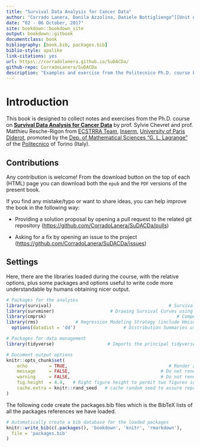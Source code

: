 ```yaml
--- 
title: "Survival Data Analysis for Cancer Data"
author: "Corrado Lanera, Danila Azzolina, Daniele Bottigliengo^[[Unit of Biostatistics, Epidemiology and Public Health](http://www.dctv.unipd.it/dipartimento/strutture/biostatistica) of the [Dep. of Cardiac, Thoracic and Vascular Sciences](http://www.dctv.unipd.it/) --- [Univ. of Padova](http://www.unipd.it/)]"
date: "02 - 06 October, 2017"
site: bookdown::bookdown_site
output: bookdown::gitbook
documentclass: book
bibliography: [book.bib, packages.bib]
biblio-style: apalike
link-citations: yes
url: https\://corradolanera.github.io/SuDACDa/
github-repo: CorradoLanera/SuDACDa
description: "Examples and exercise from the Politecnico Ph.D. course by prof. Sylvie Chevret and prof. Matthieu Resche-Rigon."
---
```


# Introduction {-}

This book is designed to collect notes and exercises from the Ph.D. course
on [__Survival Data Analysis for Cancer Data__](http://www.politocomunica.polito.it/events/appuntamenti/(idnews)/9665)
by prof. Sylvie Chevret
and prof. Matthieu Resche-Rigon from
[ECSTRRA Team](http://www.cress-umr1153.fr/),
[Inserm](https://www.inserm.fr/),
[University of Paris Diderot](https://www.univ-paris-diderot.fr/), promoted
by the
[Dep. of Mathematical Sciences "G. L. Lagrange"](http://www.disma.polito.it/) of
the [Politecnico](http://www.polito.it/) of Torino (Italy).


## Contributions {-}

Any contribution is welcome! From the download button on the top of each (HTML) page you can download both the `epub` and the `PDF` versions of the present book. 


If you find any mistake/typo or want to share ideas, you can help improve the book in the following way:

  - Providing a solution proposal by opening a pull request to the related git repository  (<https://github.com/CorradoLanera/SuDACDa/pulls>)
  
  - Asking for a fix by opening an issue to the project
   (<https://github.com/CorradoLanera/SuDACDa/issues>)




## Settings {-}

Here, there are the libraries loaded during the course, with the relative
options, plus some packages and options useful to write code more understandable
by humans obtaining nicer output.

```r
# Packages for the analyses
library(survival)                                            # Survival Analysis
library(survminer)                     # Drawing Survival Curves using 'ggplot2'
library(cmprsk)                                                 # Competing risk
library(rms)              # Regression Modeling Strategy (include Hmisc package)
  options(datadist = 'dd')                  # Distribution Summaries used by rms

# Packages for data management 
library(tidyverse)                    # Imports the principal tidyverse packages

# Document output options
knitr::opts_chunk$set(
	echo        = TRUE,                                      # Render all the code
	message     = FALSE,                                  # Do net render messages
	warning     = FALSE,                                  # Do not render warnings
	fig.height  = 4.4,   # Right figure height to permit two figures in a PDF page
	cache.extra = knitr::rand_seed   # cache random seed to assure reproducibility
)
```

The following code create the packages.bib files which is the BibTeX lists of
all the packages references we have loaded.

```r
# Automatically create a bib database for the loaded packages
knitr::write_bib(c(.packages(), 'bookdown', 'knitr', 'rmarkdown'),
  file = 'packages.bib'
)
```
